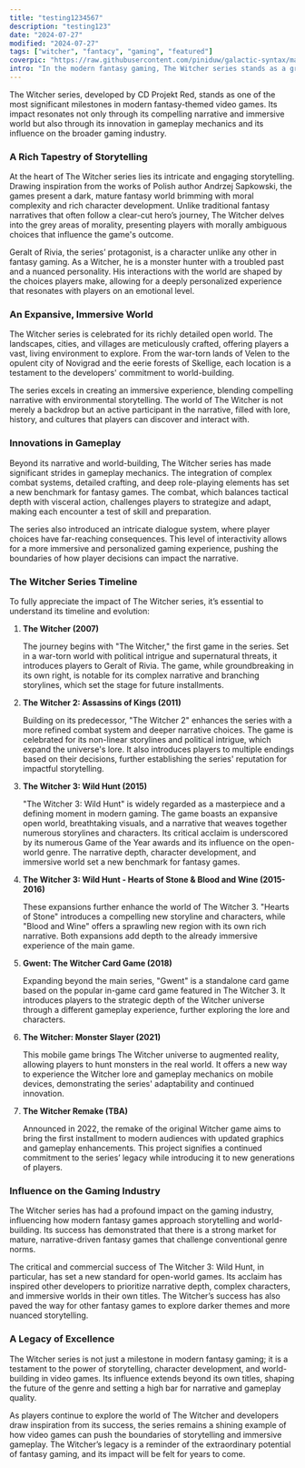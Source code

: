 ```yaml
---
title: "testing1234567"
description: "testing123"
date: "2024-07-27"
modified: "2024-07-27"
tags: ["witcher", "fantacy", "gaming", "featured"]
coverpic: "https://raw.githubusercontent.com/piniduw/galactic-syntax/main/images/the_witcher_gaming_series.jpeg"
intro: "In the modern fantasy gaming, The Witcher series stands as a groundbreaking achievement. Its compelling storytelling, expansive world, and innovative gameplay have set new standards for the genre. This article explores how The Witcher transformed fantasy gaming and continues to influence the industry’s evolution."
---
```


The Witcher series, developed by CD Projekt Red, stands as one of the most significant milestones in modern fantasy-themed video games. Its impact resonates not only through its compelling narrative and immersive world but also through its innovation in gameplay mechanics and its influence on the broader gaming industry.

### A Rich Tapestry of Storytelling

At the heart of The Witcher series lies its intricate and engaging storytelling. Drawing inspiration from the works of Polish author Andrzej Sapkowski, the games present a dark, mature fantasy world brimming with moral complexity and rich character development. Unlike traditional fantasy narratives that often follow a clear-cut hero’s journey, The Witcher delves into the grey areas of morality, presenting players with morally ambiguous choices that influence the game's outcome.

Geralt of Rivia, the series’ protagonist, is a character unlike any other in fantasy gaming. As a Witcher, he is a monster hunter with a troubled past and a nuanced personality. His interactions with the world are shaped by the choices players make, allowing for a deeply personalized experience that resonates with players on an emotional level.

### An Expansive, Immersive World

The Witcher series is celebrated for its richly detailed open world. The landscapes, cities, and villages are meticulously crafted, offering players a vast, living environment to explore. From the war-torn lands of Velen to the opulent city of Novigrad and the eerie forests of Skellige, each location is a testament to the developers' commitment to world-building.

The series excels in creating an immersive experience, blending compelling narrative with environmental storytelling. The world of The Witcher is not merely a backdrop but an active participant in the narrative, filled with lore, history, and cultures that players can discover and interact with.

### Innovations in Gameplay

Beyond its narrative and world-building, The Witcher series has made significant strides in gameplay mechanics. The integration of complex combat systems, detailed crafting, and deep role-playing elements has set a new benchmark for fantasy games. The combat, which balances tactical depth with visceral action, challenges players to strategize and adapt, making each encounter a test of skill and preparation.

The series also introduced an intricate dialogue system, where player choices have far-reaching consequences. This level of interactivity allows for a more immersive and personalized gaming experience, pushing the boundaries of how player decisions can impact the narrative.

### The Witcher Series Timeline

To fully appreciate the impact of The Witcher series, it’s essential to understand its timeline and evolution:

1. **The Witcher (2007)**

   The journey begins with "The Witcher," the first game in the series. Set in a war-torn world with political intrigue and supernatural threats, it introduces players to Geralt of Rivia. The game, while groundbreaking in its own right, is notable for its complex narrative and branching storylines, which set the stage for future installments.

2. **The Witcher 2: Assassins of Kings (2011)**

   Building on its predecessor, "The Witcher 2" enhances the series with a more refined combat system and deeper narrative choices. The game is celebrated for its non-linear storylines and political intrigue, which expand the universe's lore. It also introduces players to multiple endings based on their decisions, further establishing the series' reputation for impactful storytelling.

3. **The Witcher 3: Wild Hunt (2015)**

   "The Witcher 3: Wild Hunt" is widely regarded as a masterpiece and a defining moment in modern gaming. The game boasts an expansive open world, breathtaking visuals, and a narrative that weaves together numerous storylines and characters. Its critical acclaim is underscored by its numerous Game of the Year awards and its influence on the open-world genre. The narrative depth, character development, and immersive world set a new benchmark for fantasy games.

4. **The Witcher 3: Wild Hunt - Hearts of Stone & Blood and Wine (2015-2016)**

   These expansions further enhance the world of The Witcher 3. "Hearts of Stone" introduces a compelling new storyline and characters, while "Blood and Wine" offers a sprawling new region with its own rich narrative. Both expansions add depth to the already immersive experience of the main game.

5. **Gwent: The Witcher Card Game (2018)**

   Expanding beyond the main series, "Gwent" is a standalone card game based on the popular in-game card game featured in The Witcher 3. It introduces players to the strategic depth of the Witcher universe through a different gameplay experience, further exploring the lore and characters.

6. **The Witcher: Monster Slayer (2021)**

   This mobile game brings The Witcher universe to augmented reality, allowing players to hunt monsters in the real world. It offers a new way to experience the Witcher lore and gameplay mechanics on mobile devices, demonstrating the series' adaptability and continued innovation.

7. **The Witcher Remake (TBA)**

   Announced in 2022, the remake of the original Witcher game aims to bring the first installment to modern audiences with updated graphics and gameplay enhancements. This project signifies a continued commitment to the series’ legacy while introducing it to new generations of players.

### Influence on the Gaming Industry

The Witcher series has had a profound impact on the gaming industry, influencing how modern fantasy games approach storytelling and world-building. Its success has demonstrated that there is a strong market for mature, narrative-driven fantasy games that challenge conventional genre norms.

The critical and commercial success of The Witcher 3: Wild Hunt, in particular, has set a new standard for open-world games. Its acclaim has inspired other developers to prioritize narrative depth, complex characters, and immersive worlds in their own titles. The Witcher’s success has also paved the way for other fantasy games to explore darker themes and more nuanced storytelling.

### A Legacy of Excellence

The Witcher series is not just a milestone in modern fantasy gaming; it is a testament to the power of storytelling, character development, and world-building in video games. Its influence extends beyond its own titles, shaping the future of the genre and setting a high bar for narrative and gameplay quality.

<CustomImage
  src="https://raw.githubusercontent.com/piniduw/galactic-syntax/main/images/the_witcher_gaming_series2.jpeg"
  alt="witcher"
/>

As players continue to explore the world of The Witcher and developers draw inspiration from its success, the series remains a shining example of how video games can push the boundaries of storytelling and immersive gameplay. The Witcher’s legacy is a reminder of the extraordinary potential of fantasy gaming, and its impact will be felt for years to come.
